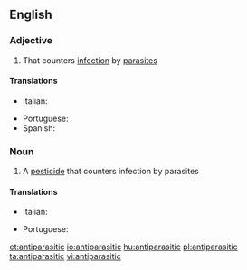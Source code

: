 ==English==

===Adjective===
{{en-adj}}

# {{lb|en|medicine}} That counters [[infection]] by [[parasite]]s

====Translations====
{{trans-top|that counters parasites}}
* Italian: {{t+|it|antiparassitario}}
{{trans-mid}}
* Portuguese: {{t|pt|antiparasitário}}
* Spanish: {{t+|es|antiparasitario}}
{{trans-bottom}}

===Noun===
{{wikipedia}}
{{en-noun}}

# {{lb|en|medicine}} A [[pesticide]] that counters infection by parasites

====Translations====
{{trans-top|pesticide}}
* Italian: {{t+|it|antiparassitario|m}}
{{trans-mid}}
* Portuguese: {{t|pt|antiparasitário|m}}
{{trans-bottom}}

[[et:antiparasitic]]
[[io:antiparasitic]]
[[hu:antiparasitic]]
[[pl:antiparasitic]]
[[ta:antiparasitic]]
[[vi:antiparasitic]]
